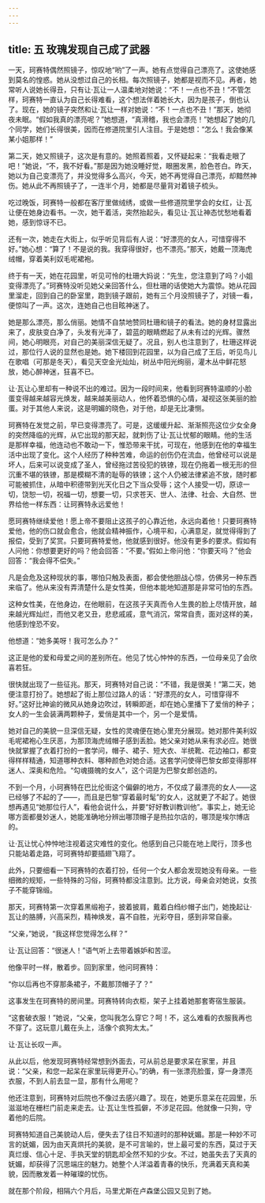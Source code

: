 ```yaml
---
---
---
```

title: 五 玫瑰发现自己成了武器
---




一天，珂赛特偶然照镜子，惊叹地“哟”了一声。她有点觉得自己漂亮了。这使她感到莫名的惶惑。她从没想过自己的长相。每次照镜子，她都是视而不见。再者，她常听人说她长得丑，只有让·瓦让一人温柔地对她说：“不！一点也不丑！”不管怎样，珂赛特一直认为自己长得难看，这个想法伴着她长大，因为是孩子，倒也认了。现在，她的镜子突然和让·瓦让一样对她说：“不！一点也不丑！”那天，她彻夜未眠。“假如我真的漂亮呢？”她想道，“真滑稽，我也会漂亮！”她想起了她的几个同学，她们长得很美，因而在修道院里引人注目。于是她想：“怎么！我会像某某小姐那样！”

第二天，她又照镜子，这次是有意的。她照着照着，又怀疑起来：“我看走眼了吧！”她说，“不，我不好看。”那是因为她没睡好觉，眼圈发黑，脸色苍白。昨天，她以为自己变漂亮了，并没觉得多么高兴，今天，她不再觉得自己漂亮，却黯然神伤。她从此不再照镜子了，一连半个月，她都是尽量背对着镜子梳头。

吃过晚饭，珂赛特一般都在客厅里做绒绣，或做一些修道院里学会的女红，让·瓦让便在她身边看书。一次，她干着活，突然抬起头，看见让·瓦让神态忧愁地看着她，感到惊讶不已。

还有一次，她走在大街上，似乎听见背后有人说：“好漂亮的女人，可惜穿得不好。”她心想：“算了！不是说的我。我穿得很好，也不漂亮。”那天，她戴一顶海虎绒帽，穿着美利奴毛呢裙袍。

终于有一天，她在花园里，听见可怜的杜珊大妈说：“先生，您注意到了吗？小姐变得漂亮了。”珂赛特没听见她父亲回答什么，但杜珊的话使她大为震惊。她从花园里溜走，回到自己的卧室里，跑到镜子跟前，她有三个月没照镜子了，对镜一看，便惊叫了一声。这次，连她自己也目眩神迷了。

她是那么漂亮，那么俏丽。她情不自禁地赞同杜珊和镜子的看法。她的身材显露出来了，皮肤变白净了，头发有光泽了，碧蓝的眼睛燃起了从未有过的光辉。骤然间，她心明眼亮，对自己的美丽深信无疑了。况且，别人也注意到了，杜珊这样说过，那位行人说的显然也是她。她下楼回到花园里，以为自己成了王后，听见鸟儿在歌唱（可那是冬天），看见天空金光灿灿，树丛中阳光绚丽，灌木丛中鲜花怒放，她心醉神迷，狂喜不已。

让·瓦让心里却有一种说不出的难过。因为一段时间来，他看到珂赛特温顺的小脸蛋变得越来越容光焕发，越来越美丽动人，他怀着恐惧的心情，凝视这张美丽的脸蛋。对于其他人来说，这是明媚的晓色，对于他，却是无比凄恻。

珂赛特在发觉之前，早已变得漂亮了。可是，这缓缓升起、渐渐照亮这位少女全身的突然降临的光辉，从它出现的那天起，就刺伤了让·瓦让忧郁的眼睛。他的生活是那样幸福，他连动也不敢动一下，惟恐带来干扰，可现在，他感到在他的幸福生活中出现了变化。这个人经历了种种苦难，命运的创伤仍在流血，他曾经可以说是坏人，后来可以说变成了圣人，曾经拖过苦役犯的铁镣，现在仍拖着一根无形的但沉重不堪的铁镣，那是模糊不清的耻辱的铁镣；这个人仍被法律紧追不放，随时都可能被抓住，从暗中积德带到光天化日之下当众受辱；这个人接受一切，原谅一切，饶恕一切，祝福一切，想要一切，只求苍天、世人、法律、社会、大自然、世界给他一样东西：让珂赛特永远爱他！

愿珂赛特继续爱他！愿上帝不要阻止这孩子的心靠近他，永远向着他！只要珂赛特爱他，他的伤口就会愈合，他就会精神振作，心境平和，心满意足，就觉得得到了报偿，受到了奖赏。只要珂赛特爱他，他就感到很好。他没有更多的要求。假如有人问他：你想要更好的吗？他会回答：“不要。”假如上帝问他：“你要天吗？”他会回答：“我会得不偿失。”

凡是会危及这种现状的事，哪怕只触及表面，都会使他胆战心惊，仿佛另一种东西来临了。他从来没有弄清楚什么是女性美，但他本能地知道那是非常可怕的东西。

这种女性美，在他身边，在他眼前，在这孩子天真而令人生畏的脸上尽情开放，越来越光辉灿烂，而他又老又丑，悲悲戚戚，意气消沉，常常自责，面对这样的美，他感到惶恐不安。

他想道：“她多美呀！我可怎么办？”

这正是他的爱和母爱之间的差别所在。他见了忧心忡忡的东西，一位母亲见了会欣喜若狂。

很快就出现了一些征兆。那天，珂赛特对自己说：“不错，我是很美！”第二天，她便注意打扮了。她想起了街上那位过路人的话：“好漂亮的女人，可惜穿得不好。”这好比神谕的微风从她身边吹过，转瞬即逝，却在她心里播下了爱俏的种子；女人的一生会装满两颗种子，爱俏是其中一个，另一个是爱情。

她对自己的美貌一旦深信无疑，女性的灵魂便在她心里充分展现。她对那件美利奴毛呢裙袍心生厌恶，为那顶海虎绒帽子感到丢脸。她父亲对她从来有求必应。她很快就掌握了衣着打扮的一套学问，帽子、裙子、短大衣、半统靴、花边袖口，都变得样样精通，知道哪种衣料、哪种颜色对她合适。这套学问使得巴黎女郎变得那样迷人、深奥和危险。“勾魂摄魄的女人”，这个词是为巴黎女郎创造的。

不到一个月，小珂赛特在巴比伦街这个偏僻的地方，不仅成了最漂亮的女人——这已经够了不起的了——，而且是巴黎“穿着最时髦”的女人，这就更了不起了。她很想再遇见“她那位行人”，看他会说什么，并要“好好教训教训他”。事实上，她无论哪方面都曼妙迷人，她能准确地分辨出哪顶帽子是热拉尔店的，哪顶是埃尔博店的。

让·瓦让忧心忡忡地注视着这灾难性的变化。他感到自己只能在地上爬行，顶多也只能站着走路，可珂赛特却要插翅飞翔了。

此外，只要细看一下珂赛特的衣着打扮，任何一个女人都会发现她没有母亲。一些细微的规矩，一些特殊的习俗，珂赛特都没注意到。比方说，母亲会对她说，女孩子不能穿锦缎。

那天，珂赛特第一次穿着黑缎袍子，披着披肩，戴着白绉纱帽子出门，她挽起让·瓦让的胳膊，兴高采烈，精神焕发，喜不自胜，光彩夺目，感到非常自豪。

“父亲，”她说，“我这样您觉得怎么样？”

让·瓦让回答：“很迷人！”语气听上去带着嫉妒和苦涩。

他像平时一样，散着步。回到家里，他问珂赛特：

“你以后再也不穿那条裙子，不戴那顶帽子了？”

这事发生在珂赛特的房间里。珂赛特转向衣柜，架子上挂着她那套寄宿生服装。

“这套破衣服！”她说，“父亲，您叫我怎么穿它？呵！不，这么难看的衣服我再也不穿了。这玩意儿戴在头上，活像个疯狗太太。”

让·瓦让长叹一声。

从此以后，他发现珂赛特经常想到外面去，可从前总是要求呆在家里，并且说：“父亲，和您一起呆在家里玩得更开心。”的确，有一张漂亮脸蛋，穿一身漂亮衣服，不到人前去显一显，那有什么用呢？

他还注意到，珂赛特对后院也不像过去感兴趣了。现在，她更乐意呆在花园里，乐滋滋地在栅栏门前走来走去。让·瓦让生性孤僻，不涉足花园。他就像一只狗，守着他的后院。

珂赛特知道自己美貌动人后，便失去了往日不知道时的那种妩媚。那是一种妙不可言的妩媚，因为由天真烘托的美貌，是不可言喻的，世上最可爱的东西，莫过于天真烂熳、信心十足、手执天堂的钥匙却全然不知的少女。不过，她虽失去了天真的妩媚，却获得了沉思端庄的魅力。她整个人洋溢着青春的快乐，充满着天真和美貌，因而散发着一种璀璨的忧伤。

就在那个阶段，相隔六个月后，马里尤斯在卢森堡公园又见到了她。
